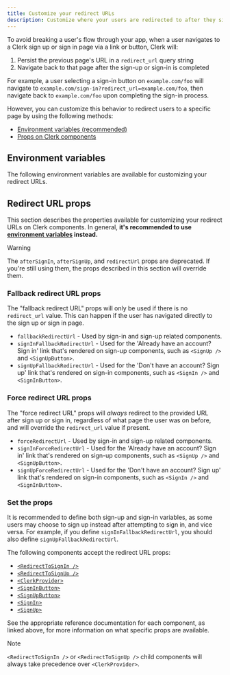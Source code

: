 ```yaml
---
title: Customize your redirect URLs
description: Customize where your users are redirected to after they sign in or sign up.
---
```


To avoid breaking a user's flow through your app, when a user navigates to a Clerk sign up or sign in page via a link or button, Clerk will:

1. Persist the previous page's URL in a `redirect_url` query string
1. Navigate back to that page after the sign-up or sign-in is completed

For example, a user selecting a sign-in button on `example.com/foo` will navigate to `example.com/sign-in?redirect_url=example.com/foo`, then navigate back to `example.com/foo` upon completing the sign-in process.

However, you can customize this behavior to redirect users to a specific page by using the following methods:

- [Environment variables (recommended)](#environment-variables)
- [Props on Clerk components](#redirect-url-props)

## Environment variables

The following environment variables are available for customizing your redirect URLs.

<Include src="_partials/environment-variables" />

## Redirect URL props

This section describes the properties available for customizing your redirect URLs on Clerk components. In general, **it's recommended to use [environment variables](#environment-variables) instead.**

> [!WARNING]
> The `afterSignIn`, `afterSignUp`, and `redirectUrl` props are deprecated. If you're still using them, the props described in this section will override them.

### Fallback redirect URL props

The "fallback redirect URL" props will only be used if there is no `redirect_url` value. This can happen if the user has navigated directly to the sign up or sign in page.

- `fallbackRedirectUrl` - Used by sign-in and sign-up related components.
- `signInFallbackRedirectUrl` - Used for the 'Already have an account? Sign in' link that's rendered on sign-up components, such as `<SignUp />` and `<SignUpButton>`.
- `signUpFallbackRedirectUrl` - Used for the 'Don't have an account? Sign up' link that's rendered on sign-in components, such as `<SignIn />` and `<SignInButton>`.

### Force redirect URL props

The "force redirect URL" props will _always_ redirect to the provided URL after sign up or sign in, regardless of what page the user was on before, and will override the `redirect_url` value if present.

- `forceRedirectUrl` - Used by sign-in and sign-up related components.
- `signInForceRedirectUrl` - Used for the 'Already have an account? Sign in' link that's rendered on sign-up components, such as `<SignUp />` and `<SignUpButton>`.
- `signUpForceRedirectUrl` - Used for the 'Don't have an account? Sign up' link that's rendered on sign-in components, such as `<SignIn />` and `<SignInButton>`.

### Set the props

It is recommended to define both sign-up and sign-in variables, as some users may choose to sign up instead after attempting to sign in, and vice versa. For example, if you define `signInFallbackRedirectUrl`, you should also define `signUpFallbackRedirectUrl`.

The following components accept the redirect URL props:

- [`<RedirectToSignIn />`](/docs/components/control/redirect-to-signin)
- [`<RedirectToSignUp />`](/docs/components/control/redirect-to-signup)
- [`<ClerkProvider>`](/docs/reference/components/clerk-provider)
- [`<SignInButton>`](/docs/components/unstyled/sign-in-button)
- [`<SignUpButton>`](/docs/components/unstyled/sign-up-button)
- [`<SignIn>`](/docs/components/authentication/sign-in)
- [`<SignUp>`](/docs/components/authentication/sign-up)

See the appropriate reference documentation for each component, as linked above, for more information on what specific props are available.

> [!NOTE]
> `<RedirectToSignIn />` or `<RedirectToSignUp />` child components will always take precedence over `<ClerkProvider>`.
